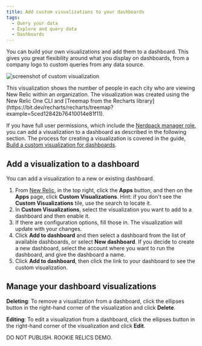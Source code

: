 ```yaml
---
title: Add custom visualizations to your dashboards
tags:
  - Query your data
  - Explore and query data
  - Dashboards
---
```


You can build your own visualizations and add them to a dashboard. This gives you great flexibility around what you display on dashboards, from a company logo to custom queries from any data source.

![screenshot of custom visualization](./images/dashboard_viz.png "Custom visualization")

<figcaption>
  This visualization shows the number of people in each city who are viewing New Relic within an organization. The visualization was created using the New Relic One CLI and [Treemap from the Recharts library](https://bit.dev/recharts/recharts/treemap?example=5ced12842b76410014e81f11).
</figcaption>

If you have full user permissions, which include the [Nerdpack manager role](/docs/accounts/original-accounts-billing/original-users-roles/users-roles-original-user-model#add-on), you can add a visualization to a dashboard as described in the following section. The process for creating a visualization is covered in the guide, [Build a custom visualization for dashboards](https://developer.newrelic.com/build-apps/build-visualization).

## Add a visualization to a dashboard

You can add a visualization to a new or existing dashboard.

1. From [New Relic](https://one.newrelic.com), in the top right, click the **Apps** button, and then on the **Apps** page, click **Custom Visualizations**. Hint: if you don't see the **Custom Visualizations** tile, use the search to locate it.
2. In **Custom Visualizations**, select the visualization you want to add to a dashboard and then enable it.
3. If there are configuration options, fill those in. The visualization will update with your changes.
4. Click **Add to dashboard** and then select a dashboard from the list of available dashboards, or select **New dashboard**.
   If you decide to create a new dashboard, select the account where you want to run the dashboard, and give the dashboard a name.
5. Click **Add to dashboard**, then click the link to your dashboard to see the custom visualization.

## Manage your dashboard visualizations

**Deleting**: To remove a visualization from a dashboard, click the ellipses button in the right-hand corner of the visualization and click **Delete**.

**Editing**: To edit a visualization from a dashboard, click the ellipses button in the right-hand corner of the visualization and click **Edit**.

DO NOT PUBLISH. ROOKIE RELICS DEMO.
